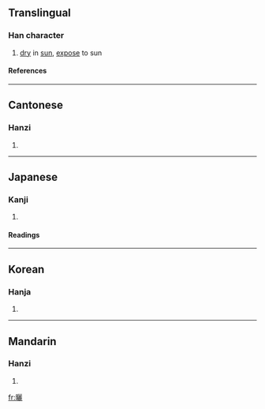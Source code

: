 {{see|晒}}

==Translingual==
===Han character===
{{Han char|rn=72|rad=日|as=19|sn=23|four=6701<sub>1</sub>|canj=日一一心 (AMMP)}}
# [[dry]] in [[sun]], [[expose]] to sun
====References====
{{Han ref|kx=0501.440|dkj=14266|dj=0872.190|hdz=21542.140|uh=66EC|ud=26348|bh=C5CE|bd=50638}}

----
==Cantonese==
===Hanzi===
{{yue-hanzi|jyut=|y=saai3}}
# {{defn|Cantonese}}

----
==Japanese==
===Kanji===
{{ja-kanji|grade=|rs=日19}}
# {{defn|Japanese}} 
====Readings====
{{ja-readings|on=[[さい]] (sai)|kun=[[さらす]] (sarasu), [[さらし]] (sarashi)}}

----
==Korean==
===Hanja===
{{ko-hanja|hangeul=[[솨]]|eumhun=|rv=swa|mr=swa|y=swa}}
# {{defn|Korean}}

----
==Mandarin==
===Hanzi===
{{cmn-hanzi|sim=晒|pin=[[shài]] ([[shai4]])|wg=shai<sup>4</sup>}}
# {{defn|Mandarin}}

[[fr:曬]]